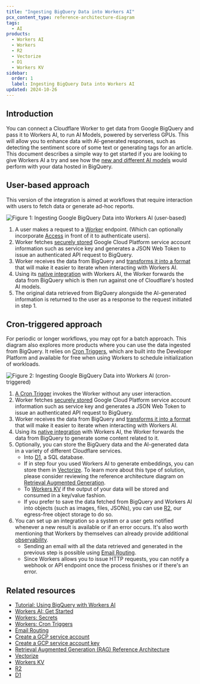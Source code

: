 ```yaml
---
title: "Ingesting BigQuery Data into Workers AI"
pcx_content_type: reference-architecture-diagram
tags:
  - AI
products:
  - Workers AI
  - Workers
  - R2
  - Vectorize
  - D1
  - Workers KV
sidebar:
  order: 1
  label: Ingesting BigQuery Data into Workers AI
updated: 2024-10-26
---
```


## Introduction

You can connect a Cloudflare Worker to get data from Google BigQuery and pass it to Workers AI, to run AI Models, powered by serverless GPUs. This will allow you to enhance data with AI-generated responses, such as detecting the sentiment score of some text or generating tags for an article. This document describes a simple way to get started if you are looking to give Workers AI a try and see how the [new and different AI models](/workers-ai/models/) would perform with your data hosted in BigQuery.

## User-based approach

This version of the integration is aimed at workflows that require interaction with users to fetch data or generate ad-hoc reports.

![Figure 1: Ingesting Google BigQuery Data into Workers AI (user-based)](~/assets/images/reference-architecture/bigquery-workers-ai/user-based-architecture.svg "Figure 1: Ingesting Google BigQuery Data into Workers AI (user-based)")

1. A user makes a request to a [Worker](https://workers.cloudflare.com/) endpoint. (Which can optionally incorporate [Access](/cloudflare-one/policies/access/) in front of it to authenticate users).
2. Worker fetches [securely stored](/workers/configuration/secrets/) Google Cloud Platform service account information such as service key and generates a JSON Web Token to issue an authenticated API request to BigQuery.
3. Worker receives the data from BigQuery and [transforms it into a format](/workers-ai/guides/tutorials/using-bigquery-with-workers-ai/#6-format-results-from-the-query) that will make it easier to iterate when interacting with Workers AI.
4. Using its [native integration](/workers-ai/configuration/bindings/) with Workers AI, the Worker forwards the data from BigQuery which is then run against one of Cloudflare's hosted AI models.
5. The original data retrieved from BigQuery alongside the AI-generated information is returned to the user as a response to the request initiated in step 1.

## Cron-triggered approach

For periodic or longer workflows, you may opt for a batch approach. This diagram also explores more products where you can use the data ingested from BigQuery. It relies on [Cron Triggers](/workers/configuration/cron-triggers/), which are built into the Developer Platform and available for free when using Workers to schedule initialization of workloads.

![Figure 2: Ingesting Google BigQuery Data into Workers AI (cron-triggered)](~/assets/images/reference-architecture/bigquery-workers-ai/scheduled-based-architecture.svg "Figure 2: Ingesting Google BigQuery Data into Workers AI (cron-triggered)")

1. [A Cron Trigger](/workers/configuration/cron-triggers/) invokes the Worker without any user interaction.
2. Worker fetches [securely stored](/workers/configuration/secrets/) Google Cloud Platform service account information such as service key and generates a JSON Web Token to issue an authenticated API request to BigQuery.
3. Worker receives the data from BigQuery and [transforms it into a format](/workers-ai/guides/tutorials/using-bigquery-with-workers-ai/#6-format-results-from-the-query) that will make it easier to iterate when interacting with Workers AI.
4. Using its [native integration](/workers-ai/configuration/bindings/) with Workers AI, the Worker forwards the data from BigQuery to generate some content related to it.
5. Optionally, you can store the BigQuery data and the AI-generated data in a variety of different Cloudflare services.
   - Into [D1](/d1/), a SQL database.
   - If in step four you used Workers AI to generate embeddings, you can store them in [Vectorize](/vectorize/). To learn more about this type of solution, please consider reviewing the reference architecture diagram on [Retrieval Augmented Generation](/reference-architecture/diagrams/ai/ai-rag/).
   - To [Workers KV](/kv/) if the output of your data will be stored and consumed in a key/value fashion.
   - If you prefer to save the data fetched from BigQuery and Workers AI into objects (such as images, files, JSONs), you can use [R2](/r2/), our egress-free object storage to do so.
6. You can set up an integration so a system or a user gets notified whenever a new result is available or if an error occurs. It's also worth mentioning that Workers by themselves can already provide additional [observability](/workers/observability/).
   - Sending an email with all the data retrieved and generated in the previous step is possible using [Email Routing](/email-routing/email-workers/send-email-workers/).
   - Since Workers allows you to issue HTTP requests, you can notify a webhook or API endpoint once the process finishes or if there's an error.

## Related resources

- [Tutorial: Using BigQuery with Workers AI](/workers-ai/guides/tutorials/using-bigquery-with-workers-ai/)
- [Workers AI: Get Started](/workers-ai/get-started/workers-wrangler/)
- [Workers: Secrets](/workers/configuration/secrets/)
- [Workers: Cron Triggers](/workers/runtime-apis/handlers/scheduled/)
- [Email Routing](/email-routing/email-workers/send-email-workers/)
- [Create a GCP service account](https://cloud.google.com/iam/docs/service-accounts-create#iam-service-accounts-create-console)
- [Create a GCP service account key](https://cloud.google.com/iam/docs/keys-create-delete#iam-service-account-keys-create-console)
- [Retrieval Augmented Generation (RAG) Reference Architecture](/reference-architecture/diagrams/ai/ai-rag/)
- [Vectorize](/vectorize/)
- [Workers KV](/kv/)
- [R2](/r2/)
- [D1](/d1/)
